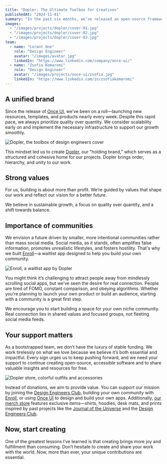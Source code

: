 ```yaml
---
title: "Dopler: The Ultimate Toolbox for Creatives"
publishedAt: "2024-11-01"
summary: "In the past six months, we've released an open-source framework, launched our first SaaS product, created a popular portfolio template, and opened our merch store. It was time to bring them all under one unified brand."
images:
  - "/images/projects/dopler/cover-01.jpg"
  - "/images/projects/dopler/cover-02.jpg"
  - "/images/projects/dopler/cover-03.jpg"
team:
  - name: "Lorant One"
    role: "Design Engineer"
    avatar: "/images/avatar.jpg"
    linkedIn: "https://www.linkedin.com/company/once-ui/"
  - name: "Zsofia Komaromi"
    role: "Design Engineer"
    avatar: "/images/projects/once-ui/zsofia.jpg"
    linkedIn: "https://www.linkedin.com/in/zsofiakomaromi"
---
```


## A unified brand

Since the release of [Once UI](https://once-ui.com), we've been on a roll—launching new resources, templates, and products nearly every week. Despite this rapid pace, we always prioritize quality over quantity. We consider scalability early on and implement the necessary infrastructure to support our growth smoothly.

![Dopler, the toolbox of design engineers cover](/images/projects/dopler/image-01.jpg)

This mindset led us to create [Dopler](https://dopler.app), our "holding brand," which serves as a structured and cohesive home for our projects. Dopler brings order, hierarchy, and unity to our work.

## Strong values

For us, building is about more than profit. We’re guided by values that shape our work and reflect our vision for a better future.

We believe in sustainable growth, a focus on quality over quantity, and a shift towards balance. 

## Importance of communities

We envision a future driven by smaller, more intentional communities rather than mass social media. Social media, as it stands, often amplifies false information, promotes unrealistic lifestyles, and fosters hostility. That's why we built [Enroll](https://enroll.dopler.app)—a waitlist app designed to help you build your own community.

![Enroll, a waitlist app by Dopler](/images/projects/dopler/image-02.jpg)

You might think it’s challenging to attract people away from mindlessly scrolling social apps, but we’ve seen the desire for real connection. People are tired of FOMO, constant comparison, and obeying algorithms. Whether you're planning to launch your own product or build an audience, starting with a community is a great first step.

We encourage you to start building a space for your own niche community. Real connection lies in shared values and focused groups, not fleeting social media feeds.

<Flex fillWidth paddingY="xl">
  <Discord/>
</Flex>

## Your support matters

As a bootstrapped team, we don’t have the luxury of stable funding. We work tirelessly on what we love because we believe it’s both essential and impactful. Every sign urges us to keep pushing forward, and we need your support to continue creating open-source, accessible software and to share valuable insights and resources for free.

![Dopler store, colorful outfits and accessories](/images/projects/dopler/image-03.jpg)

Instead of donations, we aim to provide value. You can support our mission by joining the [Design Engineers Club](https://club.dopler.io), building your own community with [Enroll](https://enroll.dopler.app), or using [Once UI](https://once-ui.com) to design and build your own apps. Additionally, [our merch store](https://store.dopler.app) features exclusive items—shirts, hoodies, desk mats, and prints inspired by past projects like the [Journal of the Universe](https://creatillo.com/creator/journal-of-the-universe) and the [Design Engineers Club](https://club.dopler.io).

## Now, start creating

One of the greatest lessons I’ve learned is that creating brings more joy and fulfillment than consuming. Don’t hesitate to create and share your work with the world. Now, more than ever, your unique contributions are essential.